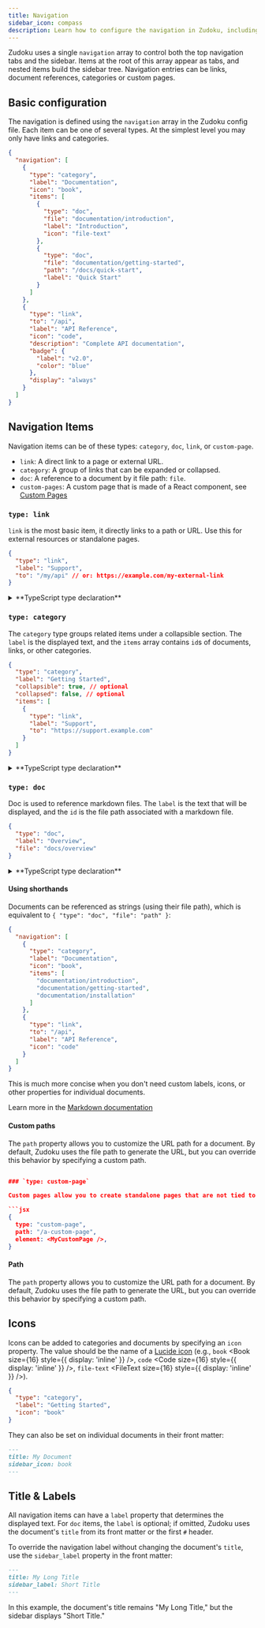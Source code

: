 ```yaml
---
title: Navigation
sidebar_icon: compass
description: Learn how to configure the navigation in Zudoku, including links, categories, documents, and custom pages. Understand the structure of the navigation array and how to use icons, labels, and paths.
---
```



Zudoku uses a single `navigation` array to control both the top navigation tabs and the sidebar. Items at the root of this array appear as tabs, and nested items build the sidebar tree. Navigation entries can be links, document references, categories or custom pages.

## Basic configuration

The navigation is defined using the `navigation` array in the Zudoku config file. Each item can be one of several types. At the simplest level you may only have links and categories.

```json
{
  "navigation": [
    {
      "type": "category",
      "label": "Documentation",
      "icon": "book",
      "items": [
        {
          "type": "doc",
          "file": "documentation/introduction",
          "label": "Introduction",
          "icon": "file-text"
        },
        {
          "type": "doc",
          "file": "documentation/getting-started",
          "path": "/docs/quick-start",
          "label": "Quick Start"
        }
      ]
    },
    {
      "type": "link",
      "to": "/api",
      "label": "API Reference",
      "icon": "code",
      "description": "Complete API documentation",
      "badge": {
        "label": "v2.0",
        "color": "blue"
      },
      "display": "always"
    }
  ]
}
```

## Navigation Items

Navigation items can be of these types: `category`, `doc`, `link`, or `custom-page`.

- `link`: A direct link to a page or external URL.
- `category`: A group of links that can be expanded or collapsed.
- `doc`: A reference to a document by it file path: `file`.
- `custom-pages`: A custom page that is made of a React component, see [Custom Pages]()

### `type: link`

`link` is the most basic item, it directly links to a path or URL. Use this for external resources or standalone pages.

```json
{
  "type": "link",
  "label": "Support",
  "to": "/my/api" // or: https://example.com/my-external-link
}
```

<details>
<summary>**TypeScript type declaration**</summary>
```ts
type NavigationLink = {
  type: "link";
  label: string;
  to: string;
  description?: string;
  badge?: {
    label: string;
    color: "green" | "blue" | "yellow" | "red" | "purple" | "indigo" | "gray";
  };
};
```
</details>

### `type: category`

The `category` type groups related items under a collapsible section. The `label` is the displayed text, and the `items` array contains `id`s of documents, links, or other categories.

```json
{
  "type": "category",
  "label": "Getting Started",
  "collapsible": true, // optional
  "collapsed": false, // optional
  "items": [
    {
      "type": "link",
      "label": "Support",
      "to": "https://support.example.com"
    }
  ]
}
```

<details>
<summary>**TypeScript type declaration**</summary>

```ts
type NavigationCategory = {
  type: "category";
  label: string;
  items: Array<SidebarDoc | SidebarLink | SidebarCategory>[];
  icon?: string; // Lucide icon name
  link?: string | SidebarLink;
  collapsible?: boolean;
  collapsed?: boolean;
};
```

</details>

### `type: doc`

Doc is used to reference markdown files. The `label` is the text that will be displayed, and the `id` is the file path associated with a markdown file.

```json
{
  "type": "doc",
  "label": "Overview",
  "file": "docs/overview"
}
```

<details>
<summary>**TypeScript type declaration**</summary>

```ts
type NavigationDoc = {
  type: "doc";
  file: string;
  path?: string;
  icon?: string;
  label?: string;
  badge?: {
    label: string;
    color: "green" | "blue" | "yellow" | "red" | "purple" | "indigo" | "gray";
  };
};
```

</details>

#### Using shorthands

Documents can be referenced as strings (using their file path), which is equivalent to `{ "type": "doc", "file": "path" }`:

```json
{
  "navigation": [
    {
      "type": "category",
      "label": "Documentation",
      "icon": "book",
      "items": [
        "documentation/introduction",
        "documentation/getting-started",
        "documentation/installation"
      ]
    },
    {
      "type": "link",
      "to": "/api",
      "label": "API Reference",
      "icon": "code"
    }
  ]
}
```

This is much more concise when you don't need custom labels, icons, or other properties for individual documents.

Learn more in the [Markdown documentation](/docs/markdown/overview)

#### Custom paths

The `path` property allows you to customize the URL path for a document. By default, Zudoku uses the file path to generate the URL, but you can override this behavior by specifying a custom path.

````json

### `type: custom-page`

Custom pages allow you to create standalone pages that are not tied to a Markdown document. This is useful for creating landing pages, dashboards, or any other custom content.

```jsx
{
  type: "custom-page",
  path: "/a-custom-page",
  element: <MyCustomPage />,
}
````

#### Path

The `path` property allows you to customize the URL path for a document. By default, Zudoku uses the file path to generate the URL, but you can override this behavior by specifying a custom path.

## Icons

Icons can be added to categories and documents by specifying an `icon` property. The value should be the name of a [Lucide icon](https://lucide.dev/icons) (e.g., `book` <Book size={16} style={{ display: 'inline' }} />, `code` <Code size={16} style={{ display: 'inline' }} />, `file-text` <FileText size={16} style={{ display: 'inline' }} />).

```json
{
  "type": "category",
  "label": "Getting Started",
  "icon": "book"
}
```

They can also be set on individual documents in their front matter:

```md
---
title: My Document
sidebar_icon: book
---
```

## Title & Labels

All navigation items can have a `label` property that determines the displayed text. For `doc` items, the `label` is optional; if omitted, Zudoku uses the document's `title` from its front matter or the first `#` header.

To override the navigation label without changing the document's `title`, use the `sidebar_label` property in the front matter:

```md
---
title: My Long Title
sidebar_label: Short Title
---
```

In this example, the document's title remains "My Long Title," but the sidebar displays "Short Title."
